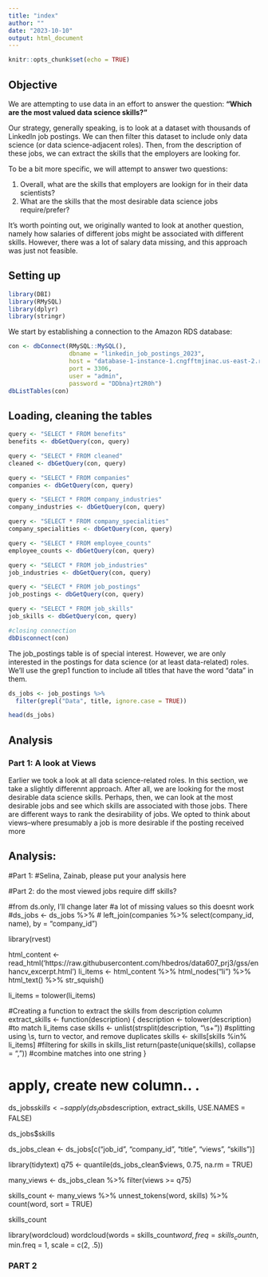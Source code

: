 ```yaml
---
title: "index"
author: ""
date: "2023-10-10"
output: html_document
---
```


```r
knitr::opts_chunk$set(echo = TRUE)
```

## Objective

We are attempting to use data in an effort to answer the question: **“Which are the most valued data science skills?”**

Our strategy, generally speaking, is to look at a dataset with thousands of LinkedIn job postings. We can then filter this dataset to include only data science (or data science-adjacent roles). Then, from the description of these jobs, we can extract the skills that the employers are looking for.

To be a bit more specific, we will attempt to answer two questions: 

1. Overall, what are the skills that employers are lookign for in their data scientists?
2. What are the skills that the most desirable data science jobs require/prefer?

It's worth pointing out, we originally wanted to look at another question, namely how salaries of different jobs might be associated with different skills. However, there was a lot of salary data missing, and this approach was just not feasible. 

## Setting up 
```r
library(DBI)
library(RMySQL)
library(dplyr)
library(stringr)
```

We start by establishing a connection to the Amazon RDS database: 

```r
con <- dbConnect(RMySQL::MySQL(), 
                 dbname = "linkedin_job_postings_2023", 
                 host = "database-1-instance-1.cngfftmjinac.us-east-2.rds.amazonaws.com", 
                 port = 3306, 
                 user = "admin", 
                 password = "DDbna}rt2R0h")
dbListTables(con) 
```

## Loading, cleaning the tables


```r
query <- "SELECT * FROM benefits"
benefits <- dbGetQuery(con, query)

query <- "SELECT * FROM cleaned"
cleaned <- dbGetQuery(con, query)

query <- "SELECT * FROM companies"
companies <- dbGetQuery(con, query)

query <- "SELECT * FROM company_industries"
company_industries <- dbGetQuery(con, query)

query <- "SELECT * FROM company_specialities"
company_specialities <- dbGetQuery(con, query)

query <- "SELECT * FROM employee_counts"
employee_counts <- dbGetQuery(con, query)

query <- "SELECT * FROM job_industries"
job_industries <- dbGetQuery(con, query)

query <- "SELECT * FROM job_postings"
job_postings <- dbGetQuery(con, query)

query <- "SELECT * FROM job_skills"
job_skills <- dbGetQuery(con, query)

#closing connection
dbDisconnect(con)
```


The job_postings table is of special interest. However, we are only interested in the postings for data science (or at least data-related) roles. We'll use the grep1 function to include all titles that have the word "data" in them. 

```r
ds_jobs <- job_postings %>%
  filter(grepl("Data", title, ignore.case = TRUE))

head(ds_jobs)
```

## Analysis

### Part 1: A look at Views

Earlier we took a look at all data science-related roles. In this section, we take a slightly differennt approach. After all, we are looking for the most desirable data science skills. Perhaps, then, we can look at the most desirable jobs and see which skills are associated with those jobs. There are different ways to rank the desirability of jobs. We opted to think about views--where presumably a job is more desirable if the posting received more 


## Analysis: 

#Part 1: 
#Selina, Zainab, please put your analysis here


#Part 2: do the most viewed jobs require diff skills? 

#from ds.only, I'll change later
#a lot of missing values so this doesnt work
#ds_jobs <- ds_jobs %>%
 # left_join(companies %>% select(company_id, name), by = "company_id")


library(rvest)

html_content <- read_html('https://raw.githubusercontent.com/hbedros/data607_prj3/gss/enhancv_excerpt.html')
li_items <- html_content %>%
  html_nodes("li") %>%
  html_text() %>% 
  str_squish()  

li_items = tolower(li_items)


#Creating a function to extract the skills from description column 
extract_skills <- function(description) {
  description <- tolower(description) #to match li_items case 
  skills <- unlist(strsplit(description, "\\s+"))  #splitting using \\s, turn to vector, and remove duplicates
  skills <- skills[skills %in% li_items]  #filtering for skills in skills_list
  return(paste(unique(skills), collapse = ", "))  #combine matches into one string
}

# apply, create new column.. .
ds_jobs$skills <- sapply(ds_jobs$description, extract_skills, USE.NAMES = FALSE)

ds_jobs$skills

ds_jobs_clean <- ds_jobs[c("job_id", "company_id", "title", "views", "skills")] 
  
  
library(tidytext)
q75 <- quantile(ds_jobs_clean$views, 0.75, na.rm = TRUE)

many_views <- ds_jobs_clean %>% 
  filter(views >= q75)

skills_count <- many_views %>%
  unnest_tokens(word, skills) %>%
  count(word, sort = TRUE)

skills_count

library(wordcloud)
wordcloud(words = skills_count$word, freq = skills_count$n, min.freq = 1, scale = c(2, .5))


### PART 2

